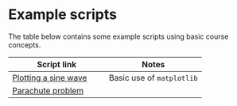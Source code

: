 # Example scripts

The table below contains some example scripts using basic course concepts.

| Script link | Notes |
|----|----|
| [Plotting a sine wave](/examples/plotting_a_sine_wave.ipynb) | Basic use of `matplotlib` |
| [Parachute problem](/examples/03_parachute.ipynb) |  |
